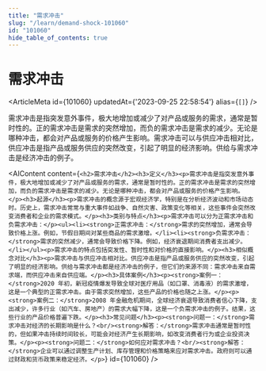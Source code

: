 ```yaml
---
title: "需求冲击"
slug: "/learn/demand-shock-101060"
id: "101060"
hide_table_of_contents: true
---
```



# 需求冲击

<ArticleMeta id={101060} updatedAt={'2023-09-25 22:58:54'} alias={`[]`} />
<div className='border-solid border-b border-t-0 my-4 border-[var(--ifm-color-gray-300)]' />

需求冲击是指突发意外事件，极大地增加或减少了对产品或服务的需求，通常是暂时性的。正的需求冲击是需求的突然增加，而负的需求冲击是需求的减少。无论是哪种冲击，都会对产品或服务的价格产生影响。需求冲击可以与供应冲击相对比，供应冲击是指产品或服务供应的突然改变，引起了明显的经济影响。供给与需求冲击是经济冲击的例子。

<AIContent content={`<h2>需求冲击</h2><h3>定义</h3><p>需求冲击是指突发意外事件，极大地增加或减少了对产品或服务的需求，通常是暂时性的。正的需求冲击是需求的突然增加，而负的需求冲击是需求的减少。无论是哪种冲击，都会对产品或服务的价格产生影响。</p><h3>起源</h3><p>需求冲击的概念源于宏观经济学，特别是在分析经济波动和市场动态时。历史上，需求冲击常常与重大事件如战争、自然灾害、政策变化等相关，这些事件会突然改变消费者和企业的需求模式。</p><h3>类别与特点</h3><p>需求冲击可以分为正需求冲击和负需求冲击：</p><ul><li><strong>正需求冲击：</strong>需求的突然增加，通常会导致价格上涨。例如，节假日期间对某些商品的需求激增。</li><li><strong>负需求冲击：</strong>需求的突然减少，通常会导致价格下降。例如，经济衰退期间消费者支出减少。</li></ul><p>需求冲击的特点包括突发性、暂时性和对价格的直接影响。</p><h3>相似概念对比</h3><p>需求冲击与供应冲击相对比。供应冲击是指产品或服务供应的突然改变，引起了明显的经济影响。供给与需求冲击都是经济冲击的例子，但它们的来源不同：需求冲击来自需求端，而供应冲击来自供应端。</p><h3>具体案例</h3><p><strong>案例一：</strong>2020 年初，新冠疫情爆发导致全球对医疗用品（如口罩、消毒液）的需求激增，这是一个典型的正需求冲击。由于需求突然增加，这些产品的价格也随之上涨。</p><p><strong>案例二：</strong>2008 年金融危机期间，全球经济衰退导致消费者信心下降，支出减少，许多行业（如汽车、房地产）的需求大幅下降，这是一个负需求冲击的例子。结果，这些行业的产品价格普遍下跌。</p><h3>常见问题</h3><p><strong>问题一：</strong>需求冲击对经济的长期影响是什么？<br/><strong>解答：</strong>需求冲击通常是暂时性的，但如果冲击持续时间较长，可能会对经济产生长期影响，如改变消费者行为或企业投资决策。</p><p><strong>问题二：</strong>如何应对需求冲击？<br/><strong>解答：</strong>企业可以通过调整生产计划、库存管理和价格策略来应对需求冲击。政府则可以通过财政和货币政策来稳定经济。</p>`} id={101060} />
